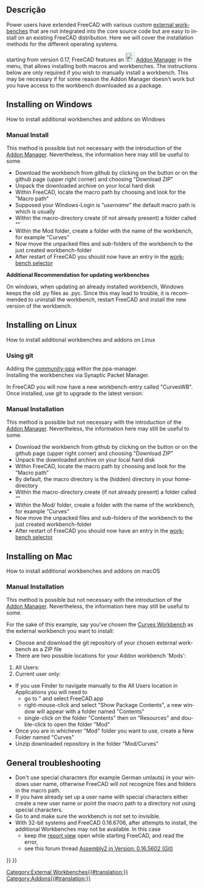 <languages/>

<div lang="en" dir="ltr" class="mw-content-ltr">
{{TutorialInfo
|Topic=Programming
|Level=Medium programmer
|Time=15 minutes
|FCVersion=All
|Author=[[User:R-Frank|r-frank]]
|Files=none
}}
</div>

<span id="Description"></span>
==Descrição==

<div lang="en" dir="ltr" class="mw-content-ltr">
Power users have extended FreeCAD with various custom [[external_workbenches|external workbenches]] that are not integrated into the core source code but are easy to install on an existing FreeCAD distribution. Here we will cover the installation methods for the different operating systems.
</div>

<div lang="en" dir="ltr" class="mw-content-ltr">
{{Emphasis|Note:}} starting from version 0.17, FreeCAD features an [[File:Std_AddonMgr.svg|24px]] [[Std_AddonMgr|Addon Manager]] in the {{MenuCommand|Tools → Addon Manager}} menu, that allows installing both macros and workbenches. The instructions below are only required if you wish to manually install a workbench. This may be necessary if for some reason the Addon Manager doesn't work but you have access to the workbench downloaded as a {{FileName|.zip}} package.
</div>

<div lang="en" dir="ltr" class="mw-content-ltr">
<div class="mw-collapsible mw-collapsed toccolours">
</div>

<div lang="en" dir="ltr" class="mw-content-ltr">
==Installing on Windows==
</div>

<div lang="en" dir="ltr" class="mw-content-ltr">
How to install additional workbenches and addons on Windows
<div class="mw-collapsible-content">
</div>

<div lang="en" dir="ltr" class="mw-content-ltr">
=== Manual Install ===
</div>

<div lang="en" dir="ltr" class="mw-content-ltr">
{{Emphasis|Note:}} This method is possible but not necessary with the introduction of the [[Std_AddonMgr|Addon Manager]]. Nevertheless, the information here may still be useful to some.
</div>

<div lang="en" dir="ltr" class="mw-content-ltr">
* Download the workbench from github by clicking on the button {{Button|Clone}} or {{Button|Download}} on the github page (upper right corner) and choosing "Download ZIP"
* Unpack the downloaded archive on your local hard disk
* Within FreeCAD, locate the macro path by choosing {{MenuCommand|Edit → Preferences → Python → Macro}} and look for the ”Macro path”
* Supposed your Windows-Login is “''username''” the default macro path is {{FileName|%APPDATA%\FreeCAD\}} which is usually {{FileName|C:\Users\''username''\Appdata\Roaming\FreeCAD}}
* Within the macro-directory create (if not already present) a folder called “{{FileName|Mod}}”
* Within the Mod folder, create a folder with the name of the workbench, for example “Curves”
* Now move the unpacked files and sub-folders of the workbench to the just created workbench-folder
* After restart of FreeCAD you should now have an entry in the [[Std_Workbench|workbench selector]]
</div> 

<div lang="en" dir="ltr" class="mw-content-ltr">
'''Additional Recommendation for updating workbenches'''
</div>

<div lang="en" dir="ltr" class="mw-content-ltr">
On windows, when updating an already installed workbench, Windows keeps the old .py files as .pyc. Since this may lead to trouble, it is recommended to uninstall the workbench, restart FreeCAD and install the new version of the workbench.
</div>
</div> <!-- END of Windows section collapsible div. Please do not remove ---> 
</div> <!-- END of Windows section collapsible div. Please do not remove ---> 

<div lang="en" dir="ltr" class="mw-content-ltr">
<div class="mw-collapsible mw-collapsed toccolours">
</div>

<div lang="en" dir="ltr" class="mw-content-ltr">
==Installing on Linux ==
</div>

<div lang="en" dir="ltr" class="mw-content-ltr">
How to install additional workbenches and addons on Linux
<div class="mw-collapsible-content">
</div>

<div lang="en" dir="ltr" class="mw-content-ltr">
===Using git===
</div>

<div lang="en" dir="ltr" class="mw-content-ltr">
Adding the [https://launchpad.net/~freecad-community/+archive/ubuntu/ppa community-ppa] within the ppa-manager.<br/>
Installing the workbenches via Synaptic Packet Manager.
</div>

<div lang="en" dir="ltr" class="mw-content-ltr">
{{Code|code=
$ sudo apt-get install git python-numpy python-pyside
$ mkdir ~/.FreeCAD/Mod
$ cd ~/.FreeCAD/Mod
$ git clone  https://github.com/tomate44/CurvesWB.git
}}
</div>

<div lang="en" dir="ltr" class="mw-content-ltr">
In FreeCAD you will now have a new workbench-entry called "CurvesWB". Once installed, use git to upgrade to the latest version:
</div>

<div lang="en" dir="ltr" class="mw-content-ltr">
{{Code|code=
$ cd ~/.FreeCAD/Mod/CurvesWB
$ git pull
$ rm *.pyc
}}
</div>

<div lang="en" dir="ltr" class="mw-content-ltr">
===Manual Installation===
</div>

<div lang="en" dir="ltr" class="mw-content-ltr">
{{Emphasis|Note:}} This method is possible but not necessary with the introduction of the [[Std_AddonMgr|Addon Manager]]. Nevertheless, the information here may still be useful to some.
</div>

<div lang="en" dir="ltr" class="mw-content-ltr">
* Download the workbench from github by clicking on the button {{Button|Clone}} or {{Button|Download}} on the github page (upper right corner) and choosing "Download ZIP"
* Unpack the downloaded archive on your local hard disk
* Within FreeCAD, locate the macro path by choosing {{MenuCommand|Edit → Preferences → Python → Macro}} and look for the ”Macro path”
* By default, the macro directory is the (hidden) {{MenuCommand|./.FreeCAD/}} directory in your home-directory
* Within the macro-directory create (if not already present) a folder called “{{FileName|Mod}}”
* Within the Mod/ folder, create a folder with the name of the workbench, for example “Curves”
* Now move the unpacked files and sub-folders of the workbench to the just created workbench-folder
* After restart of FreeCAD you should now have an entry in the [[Std_Workbench|workbench selector]]
</div> 

</div> <!-- END of Windows section collapsible div. Please do not remove ---> 
</div> <!-- END of Windows section collapsible div. Please do not remove ---> 

<div lang="en" dir="ltr" class="mw-content-ltr">
<div class="mw-collapsible mw-collapsed toccolours">
==Installing on Mac==
</div>

<div lang="en" dir="ltr" class="mw-content-ltr">
How to install additional workbenches and addons on macOS
<div class="mw-collapsible-content">
</div>

<div lang="en" dir="ltr" class="mw-content-ltr">
===Manual Installation===
</div>

<div lang="en" dir="ltr" class="mw-content-ltr">
{{Emphasis|Note:}} This method is possible but not necessary with the introduction of the [[Std_AddonMgr|Addon Manager]]. Nevertheless, the information here may still be useful to some.
</div>

<div lang="en" dir="ltr" class="mw-content-ltr">
For the sake of this example, say you've chosen the [[Curves Workbench]] as the external workbench you want to install:
* Choose and download the git repository of your chosen external workbench as a ZIP file
* There are two possible locations for your Addon workbench 'Mods':
# All Users: {{FileName|/Applications/FreeCAD.app/Contents/Resources/Mod}}
# Current user only: {{FileName|/Users/myusername/Library/Application Support/FreeCAD/Mod}}
* If you use Finder to navigate manually to the All Users location in Applications you will need to 
** go to {{FileName|/Applications}}" and select FreeCAD.app
** right-mouse-click and select "Show Package Contents", a new window will appear with a folder named "Contents"
** single-click on the folder "Contents" then on "Resources" and double-click to open the folder "Mod"
* Once you are in whichever "Mod" folder you want to use, create a New Folder named "Curves"
* Unzip downloaded repository in the folder "Mod/Curves"
</div>
</div> <!-- END of Windows section collapsible div. Please do not remove ---> 
</div> <!-- END of Windows section collapsible div. Please do not remove ---> 

<div lang="en" dir="ltr" class="mw-content-ltr">
==General troubleshooting==
</div>

<div lang="en" dir="ltr" class="mw-content-ltr">
* Don't use special characters (for example German umlauts) in your windows user name, otherwise FreeCAD will not recognize files and folders in the macro path.
* If you have already set up a user name with special characters either create a new user name or point the macro path to a directory not using special characters.
* Go to {{MenuCommand|Edit → Preferences → Workbenches}} and make sure the workbench is not set to invisible.
* With 32-bit systems and FreeCAD 0.16.6706, after attempts to install, the additional Workbenches may not be available. In this case
** keep the [[report_view|report view]] open while starting FreeCAD, and read the error,
** see this forum thread [https://forum.freecad.org/viewtopic.php?t=12839#p102933 Assembly2 in Version: 0.16.5602 (Git)]
</div>


{{Userdocnavi{{#translation:}}}}
{{Powerdocnavi{{#translation:}}}}
[[Category:External Workbenches{{#translation:}}]]
[[Category:Addons{{#translation:}}]]